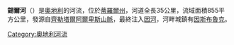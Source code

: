 '''錫爾河'''（{{lang-de|'''Sill'''}}）是[[奧地利|奧地利]]的河流，位於[[蒂羅爾州|蒂羅爾州]]，河道全長35公里，流域面積855平方公里，發源自[[齊勒塔爾阿爾卑斯山脈|齊勒塔爾阿爾卑斯山脈]]，最終注入[[因河|因河]]，河畔城鎮有[[因斯布魯克|因斯布魯克]]。

{{coord|47|16|39|N|11|25|08|E|region:AT-7_type:river_source:dewiki|display=title}}

{{Austria-geo-stub}}
[[Category:奧地利河流|Category:奧地利河流]]